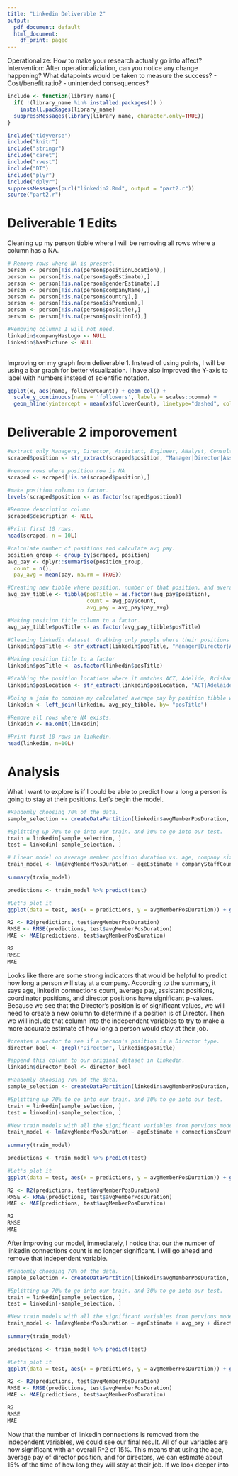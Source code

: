```yaml
---
title: "Linkedin Deliverable 2"
output:
  pdf_document: default
  html_document:
    df_print: paged
---
```


Operationalize: How to make your research actually go into affect? 
Intervention: After operationaliziation, can you notice any change happening? What datapoints would be taken to measure the success? 
  - Cost/benefit ratio? 
  - unintended consequences? 


```r
include <- function(library_name){
  if( !(library_name %in% installed.packages()) )
    install.packages(library_name)
  suppressMessages(library(library_name, character.only=TRUE))
}

include("tidyverse")
include("knitr")
include("stringr")
include("caret")
include("rvest")
include("DT")
include("plyr")
include("dplyr")
suppressMessages(purl("linkedin2.Rmd", output = "part2.r"))
source("part2.r")

```

# Deliverable 1 Edits
Cleaning up my person tibble where I will be removing all rows where a column has a NA. 
```r
# Remove rows where NA is present. 
person <- person[!is.na(person$positionLocation),]
person <- person[!is.na(person$ageEstimate),]
person <- person[!is.na(person$genderEstimate),]
person <- person[!is.na(person$companyName),]
person <- person[!is.na(person$country),]
person <- person[!is.na(person$isPremium),]
person <- person[!is.na(person$posTitle),]
person <- person[!is.na(person$positionId),]

#Removing columns I will not need. 
linkedin$companyHasLogo <- NULL
linkedin$hasPicture <- NULL
  
```

Improving on my graph from deliverable 1. Instead of using points, I will be using a bar graph for better visualization. I have also improved the Y-axis to label with numbers instead of scientific notation. 
```r
ggplot(x, aes(name, followerCount)) + geom_col() + 
  scale_y_continuous(name = 'followers', labels = scales::comma) + 
  geom_hline(yintercept = mean(x$followerCount), linetype="dashed", color="red")
```

# Deliverable 2 imporovement
```r
#extract only Managers, Director, Assistant, Engineer, ANalyst, Consultant, Coordinator, and Supervisor
scraped$position <- str_extract(scraped$position, "Manager|Director|Assistant|Engineer|Analyst|Consultant|Coordinator|Supervisor")

#remove rows where position row is NA
scraped <- scraped[!is.na(scraped$position),]

#make position column to factor. 
levels(scraped$position <- as.factor(scraped$position))

#Remove description column
scraped$description <- NULL

#Print first 10 rows. 
head(scraped, n = 10L)
```


```r
#calculate number of positions and calculate avg pay. 
position_group <- group_by(scraped, position)
avg_pay <- dplyr::summarise(position_group,
  count = n(),
  pay_avg = mean(pay, na.rm = TRUE))

#Creating new tibble where position, number of that position, and average page from scraped data. 
avg_pay_tibble <- tibble(posTitle = as.factor(avg_pay$position), 
                         count = avg_pay$count,
                         avg_pay = avg_pay$pay_avg)

#Making position title column to a factor. 
avg_pay_tibble$posTitle <- as.factor(avg_pay_tibble$posTitle)

#Cleaning linkedin dataset. Grabbing only people where their positions are Manager, Director, Assistant, Engineer, Analyst, Consultant, Coordinator, or Supervisor. 
linkedin$posTitle <- str_extract(linkedin$posTitle, "Manager|Director|Assistant|Engineer|Analyst|Consultant|Coordinator|Supervisor")

#Making position title to a factor 
linkedin$posTitle <- as.factor(linkedin$posTitle)

#Grabbing the position locations where it matches ACT, Adelide, Brisbane, Melbourne, Perth, and Sydney
linkedin$posLocation <- str_extract(linkedin$posLocation, "ACT|Adelaide|Brisbane|Melbourne|Perth|Sydney")

#Doing a join to combine my calculated average pay by position tibble with the original table called linkedin. 
linkedin <- left_join(linkedin, avg_pay_tibble, by= "posTitle")

#Remove all rows where NA exists. 
linkedin <- na.omit(linkedin)

#Print first 10 rows in linkedin.
head(linkedin, n=10L)

```

# Analysis
What I want to explore is if I could be able to predict how a long a person is going to stay at their positions. Let's begin the model. 

```r
#Randomly choosing 70% of the data. 
sample_selection <- createDataPartition(linkedin$avgMemberPosDuration, p=0.70, list=FALSE)

#Splitting up 70% to go into our train. and 30% to go into our test. 
train = linkedin[sample_selection, ]
test = linkedin[-sample_selection, ]

# Linear model on average member position duration vs. age, company size, linkedin connections, linkedin followers, gender, average pay, and groups of positions. 
train_model <- lm(avgMemberPosDuration ~ ageEstimate + companyStaffCount + connectionsCount + followersCount + genderEstimate + avg_pay +  factor(posTitle), data = train)
  
summary(train_model)

predictions <- train_model %>% predict(test)

#Let's plot it
ggplot(data = test, aes(x = predictions, y = avgMemberPosDuration)) + geom_jitter() + geom_smooth(method="lm")

R2 <- R2(predictions, test$avgMemberPosDuration)
RMSE <- RMSE(predictions, test$avgMemberPosDuration)
MAE <- MAE(predictions, test$avgMemberPosDuration)

R2
RMSE
MAE
```


Looks like there are some strong indicators that would be helpful to predict how long a person will stay at a company. According to the summary, it says age, linkedin connections count, average pay, assistant positions, coordinator positions, and director positions have significant p-values. Because we see that the Director's position is of significant values, we will need to create a new column to determine if a position is of Director. Then we will include that column into the independent variables to try to make a more accurate estimate of how long a person would stay at their job. 


```r
#creates a vector to see if a person's position is a Director type. 
director_bool <- grepl("Director", linkedin$posTitle)

#append this column to our original dataset in linkedin. 
linkedin$director_bool <- director_bool

#Randomly choosing 70% of the data. 
sample_selection <- createDataPartition(linkedin$avgMemberPosDuration, p=0.70, list=FALSE)

#Splitting up 70% to go into our train. and 30% to go into our test. 
train = linkedin[sample_selection, ]
test = linkedin[-sample_selection, ]

#New train models with all the significant variables from pervious model and with our new director boolean variable. 
train_model <- lm(avgMemberPosDuration ~ ageEstimate + connectionsCount + avg_pay + director_bool, data = train)
  
summary(train_model)

predictions <- train_model %>% predict(test)

#Let's plot it
ggplot(data = test, aes(x = predictions, y = avgMemberPosDuration)) + geom_jitter() + geom_smooth(method="lm")

R2 <- R2(predictions, test$avgMemberPosDuration)
RMSE <- RMSE(predictions, test$avgMemberPosDuration)
MAE <- MAE(predictions, test$avgMemberPosDuration)

R2
RMSE
MAE
```

After improving our model, immediately, I notice that our the number of linkedin connections count is no longer significant. I will go ahead and remove that independent variable. 


```r

#Randomly choosing 70% of the data. 
sample_selection <- createDataPartition(linkedin$avgMemberPosDuration, p=0.70, list=FALSE)

#Splitting up 70% to go into our train. and 30% to go into our test. 
train = linkedin[sample_selection, ]
test = linkedin[-sample_selection, ]

#New train models with all the significant variables from pervious model and with our new director boolean variable. 
train_model <- lm(avgMemberPosDuration ~ ageEstimate + avg_pay + director_bool, data = train)
  
summary(train_model)

predictions <- train_model %>% predict(test)

#Let's plot it
ggplot(data = test, aes(x = predictions, y = avgMemberPosDuration)) + geom_jitter() + geom_smooth(method="lm")

R2 <- R2(predictions, test$avgMemberPosDuration)
RMSE <- RMSE(predictions, test$avgMemberPosDuration)
MAE <- MAE(predictions, test$avgMemberPosDuration)

R2
RMSE
MAE
```

Now that the number of linkedin connections is removed from the independent variables, we could see our final result. All of our variables are now significant with an overall R^2 of 15%. This means that using the age, average pay of director position, and for directors, we can estimate about 15% of the time of how long they will stay at their job. If we look deeper into 